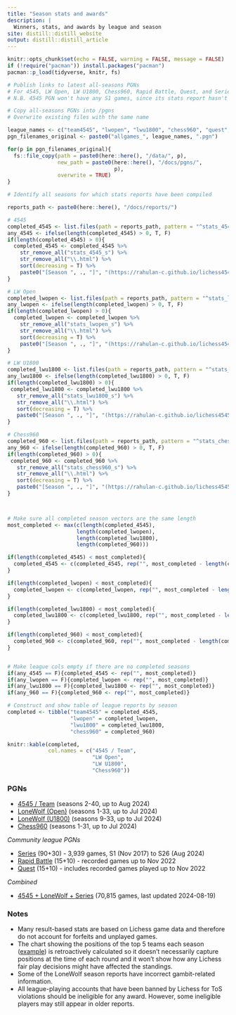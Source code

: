 ```yaml
---
title: "Season stats and awards"
description: |
  Winners, stats, and awards by league and season
site: distill::distill_website
output: distill::distill_article
---
```


```r
knitr::opts_chunk$set(echo = FALSE, warning = FALSE, message = FALSE)
if (!require("pacman")) install.packages("pacman")
pacman::p_load(tidyverse, knitr, fs)
```

```r
# Publish links to latest all-seasons PGNs
# For 4545, LW Open, LW U1800, Chess960, Rapid Battle, Quest, and Series
# N.B. 4545 PGN won't have any S1 games, since its stats report hasn't been published

# Copy all-seasons PGNs into /pgns
# Overwrite existing files with the same name

league_names <- c("team4545", "lwopen", "lwu1800", "chess960", "quest", "rb", "series", "teamlwseries")
pgn_filenames_original <- paste0("allgames_", league_names, ".pgn")

for(p in pgn_filenames_original){
  fs::file_copy(path = paste0(here::here(), "/data/", p),
                new_path = paste0(here::here(), "/docs/pgns/",
                                  p),
                overwrite = TRUE)
}

```





```r

# Identify all seasons for which stats reports have been compiled

reports_path <- paste0(here::here(), "/docs/reports/")

# 4545
completed_4545 <- list.files(path = reports_path, pattern = "^stats_4545(.*)\\.html$") 
any_4545 <- ifelse(length(completed_4545) > 0, T, F)
if(length(completed_4545) > 0){
  completed_4545 <- completed_4545 %>% 
    str_remove_all("stats_4545_s") %>% 
    str_remove_all("\\.html") %>% 
    sort(decreasing = T) %>% 
    paste0("[Season ", ., "]", "(https://rahulan-c.github.io/lichess4545-stats/reports/stats_4545_s", ., ".html)")
}

# LW Open
completed_lwopen <- list.files(path = reports_path, pattern = "^stats_lwopen(.*)\\.html$")
any_lwopen <- ifelse(length(completed_lwopen) > 0, T, F)
if(length(completed_lwopen) > 0){
  completed_lwopen <- completed_lwopen %>% 
    str_remove_all("stats_lwopen_s") %>% 
    str_remove_all("\\.html") %>% 
    sort(decreasing = T) %>% 
    paste0("[Season ", ., "]", "(https://rahulan-c.github.io/lichess4545-stats/reports/stats_lwopen_s", ., ".html)")
}

# LW U1800
completed_lwu1800 <- list.files(path = reports_path, pattern = "^stats_lwu1800(.*)\\.html$")
any_lwu1800 <- ifelse(length(completed_lwu1800) > 0, T, F)
if(length(completed_lwu1800) > 0){
 completed_lwu1800 <- completed_lwu1800 %>%  
   str_remove_all("stats_lwu1800_s") %>% 
   str_remove_all("\\.html") %>% 
   sort(decreasing = T) %>% 
   paste0("[Season ", ., "]", "(https://rahulan-c.github.io/lichess4545-stats/reports/stats_lwu1800_s", ., ".html)")
}

# Chess960
completed_960 <- list.files(path = reports_path, pattern = "^stats_chess960(.*)\\.html$")
any_960 <- ifelse(length(completed_960) > 0, T, F)
if(length(completed_960) > 0){
 completed_960 <- completed_960 %>%  
   str_remove_all("stats_chess960_s") %>% 
   str_remove_all("\\.html") %>% 
   sort(decreasing = T) %>% 
   paste0("[Season ", ., "]", "(https://rahulan-c.github.io/lichess4545-stats/reports/stats_chess960_s", ., ".html)")
}



# Make sure all completed season vectors are the same length
most_completed <- max(c(length(completed_4545), 
                      length(completed_lwopen), 
                      length(completed_lwu1800),
                      length(completed_960)))

if(length(completed_4545) < most_completed){
  completed_4545 <- c(completed_4545, rep("", most_completed - length(completed_4545)))
}

if(length(completed_lwopen) < most_completed){
  completed_lwopen <- c(completed_lwopen, rep("", most_completed - length(completed_lwopen)))
}

if(length(completed_lwu1800) < most_completed){
  completed_lwu1800 <- c(completed_lwu1800, rep("", most_completed - length(completed_lwu1800)))
}

if(length(completed_960) < most_completed){
  completed_960 <- c(completed_960, rep("", most_completed - length(completed_960)))
}


# Make league cols empty if there are no completed seasons
if(any_4545 == F){completed_4545 <- rep("", most_completed)}
if(any_lwopen == F){completed_lwopen <- rep("", most_completed)}
if(any_lwu1800 == F){completed_lwu1800 <- rep("", most_completed)}
if(any_960 == F){completed_960 <- rep("", most_completed)}

# Construct and show table of league reports by season
completed <- tibble("team4545" = completed_4545,
                    "lwopen" = completed_lwopen,
                    "lwu1800" = completed_lwu1800,
                    "chess960" = completed_960)

knitr::kable(completed, 
             col.names = c("4545 / Team", 
                           "LW Open", 
                           "LW U1800",
                           "Chess960"))

```

### PGNs

- [4545 / Team](https://rahulan-c.github.io/lichess4545-stats/pgns/allgames_team4545.pgn) (seasons 2-40, up to Aug 2024)
- [LoneWolf (Open)](https://rahulan-c.github.io/lichess4545-stats/pgns/allgames_lwopen.pgn) (seasons 1-33, up to Jul 2024)
- [LoneWolf (U1800)](https://rahulan-c.github.io/lichess4545-stats/pgns/allgames_lwu1800.pgn) (seasons 9-33, up to Jul 2024)
- [Chess960](https://rahulan-c.github.io/lichess4545-stats/pgns/allgames_chess960.pgn) (seasons 1-31, up to Jul 2024)

*Community league PGNs*

- [Series](https://rahulan-c.github.io/lichess4545-stats/pgns/allgames_series.pgn) (90+30) - 3,939 games, S1 (Nov 2017) to S26 (Aug 2024)
- [Rapid Battle](https://rahulan-c.github.io/lichess4545-stats/pgns/allgames_rb.pgn) (15+10) - recorded games up to Nov 2022
- [Quest](https://rahulan-c.github.io/lichess4545-stats/pgns/allgames_quest.pgn) (15+10) - includes recorded games played up to Nov 2022

*Combined*

- [4545 + LoneWolf + Series](https://rahulan-c.github.io/lichess4545-stats/pgns/allgames_teamlwseries.pgn) (70,815 games, last updated 2024-08-19)

### Notes

- Many result-based stats are based on Lichess game data and therefore do not account for forfeits and unplayed games.
- The chart showing the positions of the top 5 teams each season ([example](https://rahulan-c.github.io/lichess4545-stats/reports/stats_4545_s29.html#How_the_title_race_played_out)) is retroactively calculated so it doesn't necessarily capture positions at the time of each round and it won't show how any Lichess fair play decisions might have affected the standings.
- Some of the LoneWolf season reports have incorrect gambit-related information.   
- All league-playing accounts that have been banned by Lichess for ToS violations should be ineligible for any award. However, some ineligible players may still appear in older reports. 